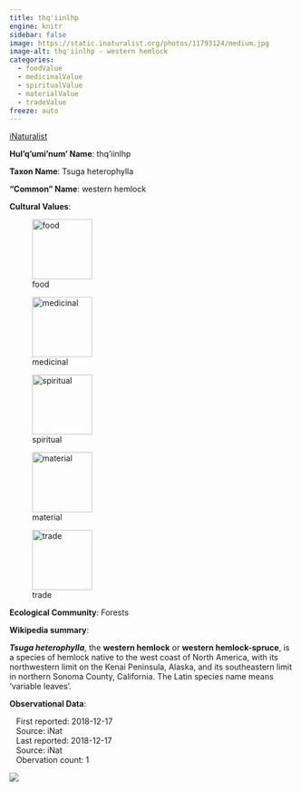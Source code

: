 ```yaml
---
title: thq'iinlhp
engine: knitr
sidebar: false
image: https://static.inaturalist.org/photos/11793124/medium.jpg
image-alt: thq'iinlhp - western hemlock
categories:
  - foodValue
  - medicinalValue
  - spiritualValue
  - materialValue
  - tradeValue
freeze: auto
---
```


<div role="img" class="imerss-photo" style="background-image: url(https://static.inaturalist.org/photos/11793124/medium.jpg)" 
 alt="thq'iinlhp - western hemlock">
 <a href="https://www.inaturalist.org/taxa/48254" target="_blank" class="taxonDisplay-iNat-extern">iNaturalist<span class="external-link"></span></a>
</div>

**Hul'q'umi'num' Name**: thq'iinlhp



**Taxon Name**: Tsuga heterophylla

**"Common" Name**: western hemlock

**Cultural Values**:

:::{layout-nrow=1}
![food](/files/food.svg){width=106px}

![medicinal](/files/medicinal.svg){width=106px}

![spiritual](/files/spiritual.svg){width=106px}

![material](/files/material.svg){width=106px}

![trade](/files/trade.svg){width=106px}
:::

**Ecological Community**: Forests

**Wikipedia summary**:
<p class="mw-empty-elt">

</p>

<p><i><b>Tsuga heterophylla</b></i>, the <b>western hemlock</b> or <b>western hemlock-spruce</b>, is a species of hemlock native to the west coast of North America, with its northwestern limit on the Kenai Peninsula, Alaska, and its southeastern limit in northern Sonoma County, California. The Latin species name means 'variable leaves'.

**Observational Data**:

|    First reported: 2018-12-17

|    Source: iNat

|    Last reported: 2018-12-17

|    Source: iNat

|    Obervation count: 1

![](community_dist.png)
